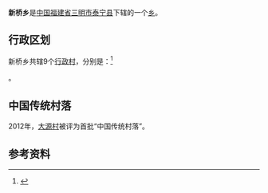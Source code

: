 {{中国乡级行政区
| 行政区全称 = 新桥乡
| 景观照片文件名 =
| 景观照片描述 =
| 汉语拼音 =
| 通用拼音 =
| 注音符號 =
| 其它标音类型1 =
| 其它标音1 =
| 其它标音类型2 =
| 其它标音2 =
| 其它语言类型1 =
| 其它语言地名1 =
| 其它语言类型2 =
| 其它语言地名2 =
| 上级行政区 = [[福建省|福建省]][[三明市|三明市]][[泰宁县|泰宁县]]
| 行政区类别 = [[乡|乡]]
| 总面积 =
| 户籍人口 =
| 户籍人口年份 =
| 常住人口 =
| 常住人口年份 =
| 人口密度 =
| 行政区划 =
| 官方网站 =
| 政府驻地 =
| 邮政编码 =354408
| 毗邻行政区 =
| 位置图文件名 =
| 位置图描述 =
|35/04/29/200/000
}}
'''新桥乡'''是[[中华人民共和国|中国]][[福建省|福建省]][[三明市|三明市]][[泰宁县|泰宁县]]下辖的一个[[乡|乡]]。

== 行政区划 ==

新桥乡共辖9个[[行政村|行政村]]，分别是：<ref>{{PRC admin/ref sgc|35/04/29/200/000}}</ref>

{{PRC admin/children|35/04/29/200/000}}。

==中国传统村落==
2012年，[[大源村|大源村]]被评为首批“中国传统村落”。

== 参考资料 ==
{{reflist}}

{{PRC admin/navcat|35/04/29/200/000}}